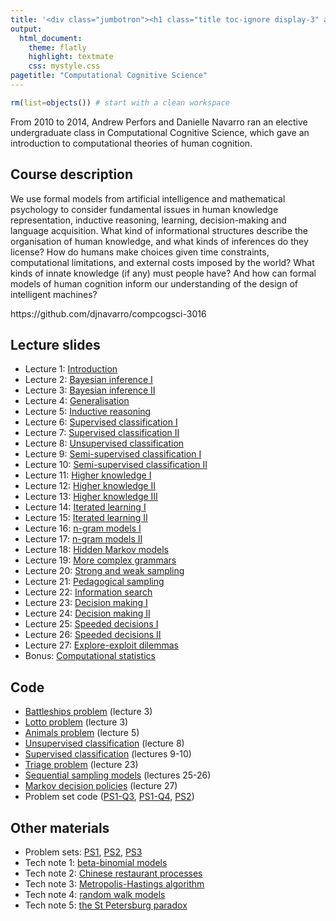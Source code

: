 ```yaml
---
title: '<div class="jumbotron"><h1 class="title toc-ignore display-3" align="center">Computational Cognitive Science</h1><p class="lead" align="center">Danielle Navarro and Andrew Perfors</p></div>'
output:
  html_document:
    theme: flatly
    highlight: textmate
    css: mystyle.css
pagetitle: "Computational Cognitive Science"
---
```


```r
rm(list=objects()) # start with a clean workspace
```

From 2010 to 2014, Andrew Perfors and Danielle Navarro ran an elective undergraduate class in Computational Cognitive Science, which gave an introduction to computational theories of human cognition.


## Course description 

We use formal models from artificial intelligence and mathematical psychology to consider fundamental issues in human knowledge representation, inductive reasoning, learning, decision-making and language acquisition. What kind of informational structures describe the organisation of human knowledge, and what kinds of inferences do they license? How do humans make choices given time constraints, computational limitations, and external costs imposed by the world? What kinds of innate knowledge (if any) must people have? And how can formal models of human cognition inform our understanding of the design of intelligent machines?

https://github.com/djnavarro/compcogsci-3016

## Lecture slides

- Lecture 1: [Introduction ](lecture01.pdf)
- Lecture 2: [Bayesian inference I](lecture02.pdf)
- Lecture 3: [Bayesian inference II](lecture03.pdf)
- Lecture 4: [Generalisation](lecture04.pdf)
- Lecture 5: [Inductive reasoning](lecture05.pdf)
- Lecture 6: [Supervised classification I](lecture06.pdf)
- Lecture 7: [Supervised classification II](lecture07.pdf)
- Lecture 8: [Unsupervised classification](lecture08.pdf)
- Lecture 9: [Semi-supervised classification I](lecture09.pdf)
- Lecture 10: [Semi-supervised classification II](lecture10.pdf)
- Lecture 11: [Higher knowledge I](lecture11.pdf)
- Lecture 12: [Higher knowledge II](lecture12.pdf)
- Lecture 13: [Higher knowledge III](lecture13.pdf)
- Lecture 14: [Iterated learning I](lecture14.pdf)
- Lecture 15: [Iterated learning II](lecture15.pdf)
- Lecture 16: [n-gram models I](lecture16.pdf)
- Lecture 17: [n-gram models II](lecture17.pdf)
- Lecture 18: [Hidden Markov models](lecture18.pdf)
- Lecture 19: [More complex grammars](lecture19.pdf)
- Lecture 20: [Strong and weak sampling](lecture20.pdf)
- Lecture 21: [Pedagogical sampling](lecture21.pdf)
- Lecture 22: [Information search](lecture22.pdf)
- Lecture 23: [Decision making I](lecture23.pdf)
- Lecture 24: [Decision making II](lecture24.pdf)
- Lecture 25: [Speeded decisions I](lecture25.pdf)
- Lecture 26: [Speeded decisions II](lecture26.pdf)
- Lecture 27: [Explore-exploit dilemmas](lecture27.pdf)
- Bonus: [Computational statistics](compstats.pdf)

## Code

- [Battleships problem](code_battleships.zip) (lecture 3)
- [Lotto problem](code_lotto.zip) (lecture 3)
- [Animals problem](code_animals.R) (lecture 5)
- [Unsupervised classification](code_unsupervised.zip) (lecture 8)
- [Supervised classification](code_classification.zip) (lectures 9-10)
- [Triage problem](code_triage.zip) (lecture 23)
- [Sequential sampling models](code_ssm.R) (lectures 25-26)
- [Markov decision policies](code_mdp.R) (lecture 27)
- Problem set code ([PS1-Q3](code_ps1_q3.zip), [PS1-Q4](code_ps1_q4.zip), [PS2](code_ps2.zip))

## Other materials

- Problem sets:  [PS1](problemset1.pdf), [PS2](problemset2.pdf), [PS3](problemset3.pdf)
- Tech note 1: [beta-binomial models](technote_betabinomial.pdf)
- Tech note 2: [Chinese restaurant processes](technote_chineserestaurantprocesses.pdf)
- Tech note 3: [Metropolis-Hastings algorithm](technote_metropolishastings.pdf)
- Tech note 4: [random walk models](technote_randomwalk.pdf)
- Tech note 5: [the St Petersburg paradox](technote_stpetersburg.pdf)

